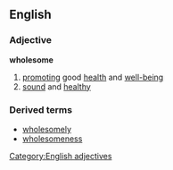 ==English==
===Adjective===
'''wholesome'''
#[[promoting]] good [[health]] and [[well-being]]
#[[sound]] and [[healthy]]
===Derived terms===
*[[wholesomely]]
*[[wholesomeness]]
[[Category:English adjectives]]